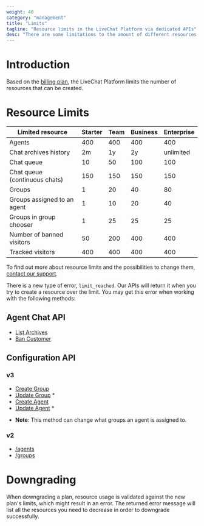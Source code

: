 ```yaml
---
weight: 40
category: "management"
title: "Limits"
tagline: "Resource limits in the LiveChat Platform via dedicated APIs"
desc: "There are some limitations to the amount of different resources that can be created, based on license plan."
---
```


# Introduction

Based on the <a href="https://www.livechat.com/pricing/" target="_blank">billing plan</a>, the LiveChat Platform limits the number of resources that can be created.

# Resource Limits

| Limited resource              | Starter | Team | Business | Enterprise |
|-------------------------------|---------|------|----------|------------|
| Agents                        | 400     | 400  | 400      | 400        |
| Chat archives history         | 2m      | 1y   | 2y       | unlimited  |
| Chat queue                    | 10      | 50   | 100      | 100        |
| Chat queue (continuous chats) | 150     | 150  | 150      | 150        |
| Groups                        | 1       | 20   | 40       | 80         |
| Groups assigned to an agent   | 1       | 10   | 20       | 40         |
| Groups in group chooser       | 1       | 25   | 25       | 25         |
| Number of banned visitors     | 50      | 200  | 400      | 400        |
| Tracked visitors              | 400     | 400  | 400      | 400        |

To find out more about resource limits and the possibilities to change them, <a href="#open-chat" onClick={openChatWindow}>contact our support</a>.

There is a new type of error, `limit_reached`. Our APIs will return it when you try to create a resource over the limit. You may get this error when working with the following methods:

## Agent Chat API

- [List Archives](../../messaging/agent-chat-api/#list-archives)
- [Ban Customer](../../messaging/agent-chat-api/#ban-customer)

## Configuration API

### v3

- [Create Group](../configuration-api/#create-group)
- [Update Group](../configuration-api/#update-group) *
- [Create Agent](../configuration-api/#create-agent)
- [Update Agent](../configuration-api/#update-agent) *

* **Note**: This method can change what groups an agent is assigned to.

### v2

- [/agents](../configuration-api/v2.0/#agents)
- [/groups](../configuration-api/v2.0/#groups)

# Downgrading

When downgrading a plan, resource usage is validated against the new plan's limits, which might result in an error. The returned error message will list all the resources you need to decrease in order to downgrade successfully.
